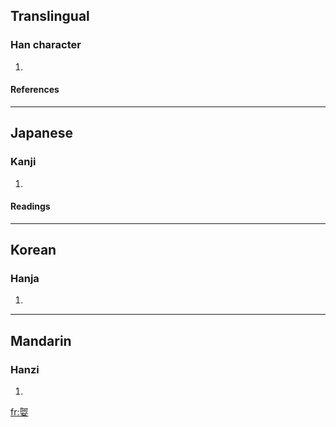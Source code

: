 {{see|婀}}

==Translingual==
===Han character===
{{Han char|rn=38|rad=女|as=08|sn=11|four=|canj=弓口女 (NRV)}}
# {{defn|Han|sort=女08}}
====References====
{{Han ref|kx=0263.460|dkj=06381|dj=0530.310|hdz=21054.090|uh=5A3F|ud=23103}}
----
==Japanese==
===Kanji===
{{ja-kanji|grade=|rs=女08}}
# {{defn|Japanese}} 
====Readings====
{{ja-readings|on=[[あ]] (a)|kun=[[さだまらない]] (sadamaranai), [[しなやかなさま]] (shinayakanasama)}}
----
==Korean==
===Hanja===
{{ko-hanja|hangeul=아|rv=a|mr=a}}
# {{defn|Korean}}
----
==Mandarin==
===Hanzi===
{{cmn-hanzi|pin=[[ē]] (e1)|wg=o<sup>1</sup>}}
# {{defn|Mandarin}}

[[fr:娿]]